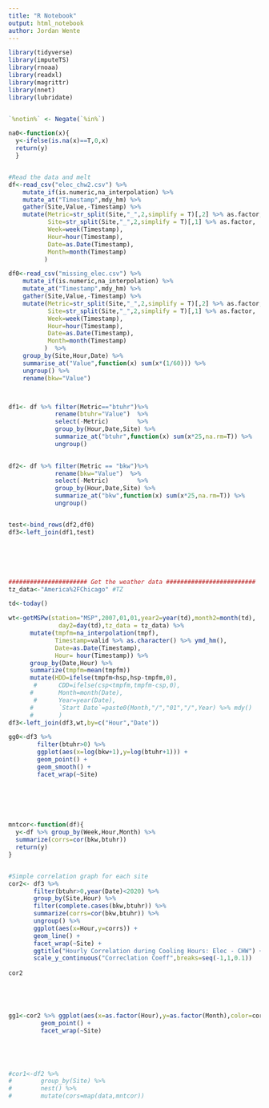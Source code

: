 ```yaml
---
title: "R Notebook"
output: html_notebook
author: Jordan Wente
---
```


```r
library(tidyverse)
library(imputeTS)
library(rnoaa)
library(readxl)
library(magrittr)
library(nnet)
library(lubridate)



```



```r
`%notin%` <- Negate(`%in%`)

na0<-function(x){
  y<-ifelse(is.na(x)==T,0,x)
  return(y)
  }



```



```r
#Read the data and melt 
df<-read_csv("elec_chw2.csv") %>%
    mutate_if(is.numeric,na_interpolation) %>%
    mutate_at("Timestamp",mdy_hm) %>%
    gather(Site,Value,-Timestamp) %>%
    mutate(Metric=str_split(Site,"_",2,simplify = T)[,2] %>% as.factor,
           Site=str_split(Site,"_",2,simplify = T)[,1] %>% as.factor,
           Week=week(Timestamp),
           Hour=hour(Timestamp),
           Date=as.Date(Timestamp),
           Month=month(Timestamp)
          )

df0<-read_csv("missing_elec.csv") %>%
    mutate_if(is.numeric,na_interpolation) %>%
    mutate_at("Timestamp",mdy_hm) %>%
    gather(Site,Value,-Timestamp) %>%
    mutate(Metric=str_split(Site,"_",2,simplify = T)[,2] %>% as.factor,
           Site=str_split(Site,"_",2,simplify = T)[,1] %>% as.factor,
           Week=week(Timestamp),
           Hour=hour(Timestamp),
           Date=as.Date(Timestamp),
           Month=month(Timestamp)
          )  %>% 
    group_by(Site,Hour,Date) %>%  
    summarise_at("Value",function(x) sum(x*(1/60))) %>%
    ungroup() %>%
    rename(bkw="Value")



df1<- df %>% filter(Metric=="btuhr")%>% 
             rename(btuhr="Value")  %>%
             select(-Metric)        %>%        
             group_by(Hour,Date,Site) %>%
             summarize_at("btuhr",function(x) sum(x*25,na.rm=T)) %>%
             ungroup()

  
df2<- df %>% filter(Metric == "bkw")%>% 
             rename(bkw="Value")  %>%
             select(-Metric)        %>%        
             group_by(Hour,Date,Site) %>%
             summarize_at("bkw",function(x) sum(x*25,na.rm=T)) %>%
             ungroup()


test<-bind_rows(df2,df0)
df3<-left_join(df1,test)    






###################### Get the weather data #########################
tz_data<-"America%2FChicago" #TZ

td<-today()

wt<-getMSPw(station="MSP",2007,01,01,year2=year(td),month2=month(td),
              day2=day(td),tz_data = tz_data) %>% 
      mutate(tmpfm=na_interpolation(tmpf),
             Timestamp=valid %>% as.character() %>% ymd_hm(),
             Date=as.Date(Timestamp),
             Hour= hour(Timestamp)) %>%
      group_by(Date,Hour) %>%
      summarize(tmpfm=mean(tmpfm))
      mutate(HDD=ifelse(tmpfm<hsp,hsp-tmpfm,0),
       #      CDD=ifelse(csp<tmpfm,tmpfm-csp,0),
      #       Month=month(Date),
       #      Year=year(Date),
      #       `Start Date`=paste0(Month,"/","01","/",Year) %>% mdy()
      #       )
df3<-left_join(df3,wt,by=c("Hour","Date"))    

```


```r

gg0<-df3 %>% 
        filter(btuhr>0) %>%
        ggplot(aes(x=log(bkw+1),y=log(btuhr+1))) +
        geom_point() + 
        geom_smooth() + 
        facet_wrap(~Site)
        
        




mntcor<-function(df){
  y<-df %>% group_by(Week,Hour,Month) %>%
  summarize(corrs=cor(bkw,btuhr))
  return(y) 
}


#Simple correlation graph for each site
cor2<- df3 %>%
       filter(btuhr>0,year(Date)<2020) %>%
       group_by(Site,Hour) %>%
       filter(complete.cases(bkw,btuhr)) %>%
       summarize(corrs=cor(bkw,btuhr)) %>%
       ungroup() %>%
       ggplot(aes(x=Hour,y=corrs)) +
       geom_line() + 
       facet_wrap(~Site) + 
       ggtitle("Hourly Correlation during Cooling Hours: Elec - CHW") + 
       scale_y_continuous("Correclation Coeff",breaks=seq(-1,1,0.1))
       
cor2





gg1<-cor2 %>% ggplot(aes(x=as.factor(Hour),y=as.factor(Month),color=corrs)) +
         geom_point() + 
         facet_wrap(~Site)
         




#cor1<-df2 %>% 
#        group_by(Site) %>%
#        nest() %>%
#        mutate(cors=map(data,mntcor))



```



